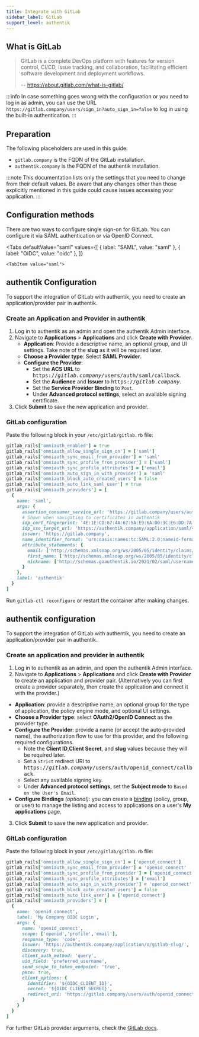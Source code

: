 ```yaml
---
title: Integrate with GitLab
sidebar_label: GitLab
support_level: authentik
---
```


## What is GitLab

> GitLab is a complete DevOps platform with features for version control, CI/CD, issue tracking, and collaboration, facilitating efficient software development and deployment workflows.
>
> -- https://about.gitlab.com/what-is-gitlab/

:::info
In case something goes wrong with the configuration or you need to log in as admin, you can use the URL `https://gitlab.company/users/sign_in?auto_sign_in=false` to log in using the built-in authentication.
:::

## Preparation

The following placeholders are used in this guide:

- `gitlab.company` is the FQDN of the GitLab installation.
- `authentik.company` is the FQDN of the authentik installation.

:::note
This documentation lists only the settings that you need to change from their default values. Be aware that any changes other than those explicitly mentioned in this guide could cause issues accessing your application.
:::

## Configuration methods

There are two ways to configure single sign-on for GitLab. You can configure it via SAML authentication or via OpenID Connect.


<Tabs
    defaultValue="saml"
    values={[
        { label: "SAML", value: "saml" },
        { label: "OIDC", value: "oidc" },
    ]}
>
    <TabItem value="saml">

## authentik Configuration

To support the integration of GitLab with authentik, you need to create an application/provider pair in authentik.

### Create an Application and Provider in authentik

1. Log in to authentik as an admin and open the authentik Admin interface.
2. Navigate to **Applications** > **Applications** and click **Create with Provider**.
    - **Application**: Provide a descriptive name, an optional group, and UI settings. Take note of the **slug** as it will be required later.
    - **Choose a Provider type**: Select **SAML Provider**.
    - **Configure the Provider**:
        - Set the **ACS URL** to <kbd>https://<em>gitlab.company</em>/users/auth/saml/callback</kbd>.
        - Set the **Audience** and **Issuer** to <kbd>https://<em>gitlab.company</em></kbd>.
        - Set the **Service Provider Binding** to `Post`.
        - Under **Advanced protocol settings**, select an available signing certificate.
3. Click **Submit** to save the new application and provider.

### GitLab configuration

Paste the following block in your `/etc/gitlab/gitlab.rb` file:

```ruby
gitlab_rails['omniauth_enabled'] = true
gitlab_rails['omniauth_allow_single_sign_on'] = ['saml']
gitlab_rails['omniauth_sync_email_from_provider'] = 'saml'
gitlab_rails['omniauth_sync_profile_from_provider'] = ['saml']
gitlab_rails['omniauth_sync_profile_attributes'] = ['email']
gitlab_rails['omniauth_auto_sign_in_with_provider'] = 'saml'
gitlab_rails['omniauth_block_auto_created_users'] = false
gitlab_rails['omniauth_auto_link_saml_user'] = true
gitlab_rails['omniauth_providers'] = [
  {
    name: 'saml',
    args: {
      assertion_consumer_service_url: 'https://gitlab.company/users/auth/saml/callback',
      # Shown when navigating to certificates in authentik
      idp_cert_fingerprint: '4E:1E:CD:67:4A:67:5A:E9:6A:D0:3C:E6:DD:7A:F2:44:2E:76:00:6A',
      idp_sso_target_url: 'https://authentik.company/application/saml/<gitlab application slug>/sso/binding/redirect/',
      issuer: 'https://gitlab.company',
      name_identifier_format: 'urn:oasis:names:tc:SAML:2.0:nameid-format:persistent',
      attribute_statements: {
        email: ['http://schemas.xmlsoap.org/ws/2005/05/identity/claims/emailaddress'],
        first_name: ['http://schemas.xmlsoap.org/ws/2005/05/identity/claims/name'],
        nickname: ['http://schemas.goauthentik.io/2021/02/saml/username']
      }
    },
    label: 'authentik'
  }
]
```

Run `gitlab-ctl reconfigure` or restart the container after making changes.

</TabItem>

<TabItem value="oidc">

## authentik configuration

To support the integration of GitLab with authentik, you need to create an application/provider pair in authentik.

### Create an application and provider in authentik

1. Log in to authentik as an admin, and open the authentik Admin interface.
2. Navigate to **Applications** > **Applications** and click **Create with Provider** to create an application and provider pair. (Alternatively you can first create a provider separately, then create the application and connect it with the provider.)

- **Application**: provide a descriptive name, an optional group for the type of application, the policy engine mode, and optional UI settings.
- **Choose a Provider type**: select **OAuth2/OpenID Connect** as the provider type.
- **Configure the Provider**: provide a name (or accept the auto-provided name), the authorization flow to use for this provider, and the following required configurations.
    - Note the **Client ID**,**Client Secret**, and **slug** values because they will be required later.
    - Set a `Strict` redirect URI to <kbd>https://<em>gitlab.company</em>/users/auth/openid_connect/callback</kbd>.
    - Select any available signing key.
    - Under **Advanced protocol settings**, set the **Subject mode** to `Based on the User's Email`.
- **Configure Bindings** _(optional)_: you can create a [binding](/docs/add-secure-apps/flows-stages/bindings/) (policy, group, or user) to manage the listing and access to applications on a user's **My applications** page.

3. Click **Submit** to save the new application and provider.

### GitLab configuration

Paste the following block in your `/etc/gitlab/gitlab.rb` file:

```ruby
gitlab_rails['omniauth_allow_single_sign_on'] = ['openid_connect']
gitlab_rails['omniauth_sync_email_from_provider'] = 'openid_connect'
gitlab_rails['omniauth_sync_profile_from_provider'] = ['openid_connect']
gitlab_rails['omniauth_sync_profile_attributes'] = ['email']
gitlab_rails['omniauth_auto_sign_in_with_provider'] = 'openid_connect'
gitlab_rails['omniauth_block_auto_created_users'] = false
gitlab_rails['omniauth_auto_link_user'] = ['openid_connect']
gitlab_rails['omniauth_providers'] = [
  {
    name: 'openid_connect',
    label: 'My Company OIDC Login',
    args: {
      name: 'openid_connect',
      scope: ['openid','profile','email'],
      response_type: 'code',
      issuer: 'https://authentik.company/application/o/gitlab-slug/',
      discovery: true,
      client_auth_method: 'query',
      uid_field: 'preferred_username',
      send_scope_to_token_endpoint: 'true',
      pkce: true,
      client_options: {
        identifier: '${OIDC_CLIENT_ID}',
        secret: '${OIDC_CLIENT_SECRET}',
        redirect_uri: 'https://gitlab.company/users/auth/openid_connect/callback'
      }
    }
  }
]
```

For further GitLab provider arguments, check the [GitLab docs](https://docs.gitlab.com/ee/integration/openid_connect_provider.html).

</TabItem>
</Tabs>
